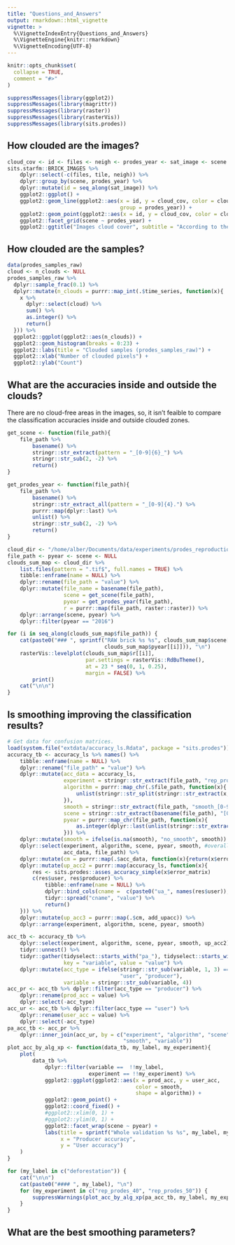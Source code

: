 ```yaml
---
title: "Questions_and_Answers"
output: rmarkdown::html_vignette
vignette: >
  %\VignetteIndexEntry{Questions_and_Answers}
  %\VignetteEngine{knitr::rmarkdown}
  %\VignetteEncoding{UTF-8}
---
```


```r
knitr::opts_chunk$set(
  collapse = TRUE,
  comment = "#>"
)

suppressMessages(library(ggplot2))
suppressMessages(library(magrittr))
suppressMessages(library(raster))
suppressMessages(library(rasterVis))
suppressMessages(library(sits.prodes))

```


## How clouded are the images?

```r
cloud_cov <- id <- files <- neigh <- prodes_year <- sat_image <- scene <- tile <- NULL
sits.starfm::BRICK_IMAGES %>%
    dplyr::select(-c(files, tile, neigh)) %>%
    dplyr::group_by(scene, prodes_year) %>% 
    dplyr::mutate(id = seq_along(sat_image)) %>%
    ggplot2::ggplot() +
    ggplot2::geom_line(ggplot2::aes(x = id, y = cloud_cov, color = cloud_cov, 
                                    group = prodes_year)) +
    ggplot2::geom_point(ggplot2::aes(x = id, y = cloud_cov, color = cloud_cov)) +
    ggplot2::facet_grid(scene ~ prodes_year) +
    ggplot2::ggtitle("Images cloud cover", subtitle = "According to the image's metadata")

```


## How clouded are the samples?

```r
data(prodes_samples_raw)
cloud <- n_clouds <- NULL
prodes_samples_raw %>% 
  dplyr::sample_frac(0.1) %>% 
  dplyr::mutate(n_clouds = purrr::map_int(.$time_series, function(x){
    x %>% 
      dplyr::select(cloud) %>% 
      sum() %>% 
      as.integer() %>% 
      return()
  })) %>% 
  ggplot2::ggplot(ggplot2::aes(n_clouds)) + 
  ggplot2::geom_histogram(breaks = 0:23) + 
  ggplot2::labs(title = "Clouded samples (prodes_samples_raw)") +
  ggplot2::xlab("Number of clouded pixels") +
  ggplot2::ylab("Count")
```




## What are the accuracies inside and outside the clouds?

There are no cloud-free areas in the images, so, it isn't feaible to compare
the classification accuracies inside and outside clouded zones.


```r
 

get_scene <- function(file_path){
    file_path %>% 
        basename() %>% 
        stringr::str_extract(pattern = "_[0-9]{6}_") %>% 
        stringr::str_sub(2, -2) %>% 
        return()
}

get_prodes_year <- function(file_path){
    file_path %>%
        basename() %>% 
        stringr::str_extract_all(pattern = "_[0-9]{4}.") %>% 
        purrr::map(dplyr::last) %>% 
        unlist() %>% 
        stringr::str_sub(2, -2) %>% 
        return()
}

cloud_dir <- "/home/alber/Documents/data/experiments/prodes_reproduction/data/raster/cloud_count"
file_path <- pyear <- scene <- NULL
clouds_sum_map <- cloud_dir %>% 
    list.files(pattern = ".tif$", full.names = TRUE) %>% 
    tibble::enframe(name = NULL) %>% 
    dplyr::rename(file_path = "value") %>% 
    dplyr::mutate(file_name = basename(file_path),
                  scene = get_scene(file_path),
                  pyear = get_prodes_year(file_path),
                  r = purrr::map(file_path, raster::raster)) %>% 
    dplyr::arrange(scene, pyear) %>% 
    dplyr::filter(pyear == "2016")

for (i in seq_along(clouds_sum_map$file_path)) {
    cat(paste0("### ", sprintf("RAW brick %s %s", clouds_sum_map$scene[[i]], 
                               clouds_sum_map$pyear[[i]])), "\n")
    rasterVis::levelplot(clouds_sum_map$r[[i]], 
                         par.settings = rasterVis::RdBuTheme(), 
                         at = 23 * seq(0, 1, 0.25), 
                         margin = FALSE) %>% 
        print()
    cat("\n\n")
}

```


## Is smoothing improving the classification results?

```r

# Get data for confusion matrices.
load(system.file("extdata/accuracy_ls.Rdata", package = "sits.prodes"))
accuracy_tb <- accuracy_ls %>% names() %>% 
    tibble::enframe(name = NULL) %>% 
    dplyr::rename("file_path" = "value") %>% 
    dplyr::mutate(acc_data = accuracy_ls,
                  experiment = stringr::str_extract(file_path, "rep_prodes_[0-9]+"), 
                  algorithm = purrr::map_chr(.$file_path, function(x){
                      unlist(stringr::str_split(stringr::str_extract(x, "results_[a-z]+"), '_'))[2]
                  }), 
                  smooth = stringr::str_extract(file_path, "smooth_[0-9]+x[0-9]+_n[0-9]{2}"), 
                  scene = stringr::str_extract(basename(file_path), "[0-9]{6}"),
                  pyear = purrr::map_chr(file_path, function(x){
                      as.integer(dplyr::last(unlist(stringr::str_extract_all(basename(x), "[0-9]{4}"))))
                  })) %>%
    dplyr::mutate(smooth = ifelse(is.na(smooth), "no_smooth", smooth)) %>% 
    dplyr::select(experiment, algorithm, scene, pyear, smooth, #overall, overall2, up_acc, up_acc2, 
                  acc_data, file_path) %>% 
    dplyr::mutate(cm = purrr::map(.$acc_data, function(x){return(x$error_matrix)})) %>%
    dplyr::mutate(up_acc2 = purrr::map(accuracy_ls, function(x){
        res <- sits.prodes::asses_accuracy_simple(x$error_matrix)
        c(res$user, res$producer) %>%
            tibble::enframe(name = NULL) %>%
            dplyr::bind_cols(cname =  c(paste0("ua_", names(res$user)), paste0("pa_", names(res$producer)))) %>%
            tidyr::spread("cname", "value") %>%
            return()
    })) %>%
    dplyr::mutate(up_acc3 = purrr::map(.$cm, add_upacc)) %>%
    dplyr::arrange(experiment, algorithm, scene, pyear, smooth)

acc_tb <- accuracy_tb %>% 
    dplyr::select(experiment, algorithm, scene, pyear, smooth, up_acc2) %>% 
    tidyr::unnest() %>% 
    tidyr::gather(tidyselect::starts_with("pa_"), tidyselect::starts_with("ua_"), 
                  key = "variable", value = "value") %>% 
    dplyr::mutate(acc_type = ifelse(stringr::str_sub(variable, 1, 3) == "ua_", 
                                    "user", "producer"),
                  variable = stringr::str_sub(variable, 4)) 
acc_pr <- acc_tb %>% dplyr::filter(acc_type == "producer") %>% 
    dplyr::rename(prod_acc = value) %>% 
    dplyr::select(-acc_type)
acc_ur <- acc_tb %>% dplyr::filter(acc_type == "user") %>% 
    dplyr::rename(user_acc = value) %>% 
    dplyr::select(-acc_type)
pa_acc_tb <- acc_pr %>% 
    dplyr::inner_join(acc_ur, by = c("experiment", "algorithm", "scene", "pyear", 
                                     "smooth", "variable"))
plot_acc_by_alg_xp <- function(data_tb, my_label, my_experiment){
    plot(
        data_tb %>% 
            dplyr::filter(variable ==  !!my_label, 
                          experiment == !!my_experiment) %>% 
            ggplot2::ggplot(ggplot2::aes(x = prod_acc, y = user_acc, 
                                         color = smooth, 
                                         shape = algorithm)) +
            ggplot2::geom_point() +
            ggplot2::coord_fixed() +
            #ggplot2::xlim(0, 1) +
            #ggplot2::ylim(0, 1) +
            ggplot2::facet_wrap(scene ~ pyear) +
            labs(title = sprintf("Whole validation %s %s", my_label, my_experiment),
                 x = "Producer accuracy", 
                 y = "User accuracy")
    )
}

for (my_label in c("deforestation")) {
    cat("\n\n")
    cat(paste0("#### ", my_label), "\n")
    for (my_experiment in c("rep_prodes_40", "rep_prodes_50")) {
        suppressWarnings(plot_acc_by_alg_xp(pa_acc_tb, my_label, my_experiment))
    }
}

```


## What are the best smoothing parameters?

